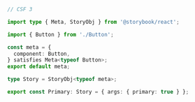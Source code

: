 ```ts
// CSF 3

import type { Meta, StoryObj } from '@storybook/react';

import { Button } from './Button';

const meta = {
  component: Button,
} satisfies Meta<typeof Button>;
export default meta;

type Story = StoryObj<typeof meta>;

export const Primary: Story = { args: { primary: true } };
```
